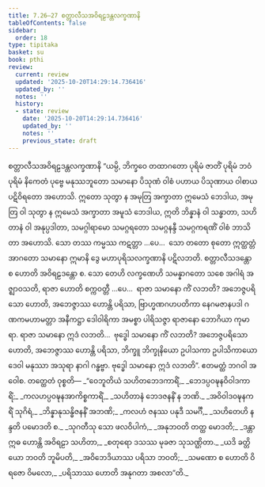 ```yaml
---
title: 7.26–27 စတ္တာလီသအဝိရဠဒန္တလက္ခဏာနိ
tableOfContents: false
sidebar:
  order: 18
type: tipitaka
basket: su
book: pthi
review:
  current: review
  updated: '2025-10-20T14:29:14.736416'
  updated_by: ''
  notes: ''
  history:
  - state: review
    date: '2025-10-20T14:29:14.736416'
    updated_by: ''
    notes: ''
    previous_state: draft
---
```



<DynamicBreadcrumb />


<ReviewStatus review={frontmatter.review} showDetails={true} />

<HypothesisAnnotation frontmatter={frontmatter} />

<Paragraph number="537" type="center" book="pthi">
<Emphasis>စတ္တာလီသအဝိရဠဒန္တလက္ခဏာနိ</Emphasis>
</Paragraph>

<Division number="234" book="pthi" e="ch" v="8" p="139">

<Paragraph number="538" book="pthi">
“ယမ္ပိ, ဘိက္ခဝေ တထာဂတော ပုရိမံ ဇာတိံ ပုရိမံ ဘဝံ ပုရိမံ နိကေတံ ပုဗ္ဗေ မနုဿဘူတော သမာနော ပိသုဏံ ဝါစံ ပဟာယ ပိသုဏာယ ဝါစာယ ပဋိဝိရတော အဟောသိ. ဣတော သုတွာ န အမုတြ အက္ခာတာ ဣမေသံ ဘေဒါယ, အမုတြ ဝါ သုတွာ န ဣမေသံ အက္ခာတာ အမူသံ ဘေဒါယ, ဣတိ ဘိန္နာနံ ဝါ သန္ဓာတာ, သဟိတာနံ ဝါ အနုပ္ပဒါတာ, သမဂ္ဂါရာမော သမဂ္ဂရတော သမဂ္ဂနန္ဒီ သမဂ္ဂကရဏိံ ဝါစံ ဘာသိတာ အဟောသိ. သော တဿ ကမ္မဿ ကဋတ္တာ …ပေ…  သော တတော စုတော ဣတ္ထတ္တံ အာဂတော သမာနော ဣမာနိ ဒွေ မဟာပုရိသလက္ခဏာနိ ပဋိလဘတိ. စတ္တာလီသဒန္တော စ ဟောတိ အဝိရဠဒန္တော စ.
</Paragraph>

<Paragraph number="539" book="pthi">
သော တေဟိ လက္ခဏေဟိ သမန္နာဂတော သစေ အဂါရံ အဇ္ဈာဝသတိ, ရာဇာ ဟောတိ စက္ကဝတ္တီ …ပေ…  ရာဇာ သမာနော ကိံ လဘတိ? အဘေဇ္ဇပရိသော ဟောတိ, အဘေဇ္ဇာဿ ဟောန္တိ ပရိသာ, ဗြာဟ္မဏဂဟပတိကာ နေဂမဇာနပဒါ ဂဏကမဟာမတ္တာ အနီကဋ္ဌာ ဒေါဝါရိကာ အမစ္စာ ပါရိသဇ္ဇာ ရာဇာနော ဘောဂိယာ ကုမာရာ. ရာဇာ သမာနော ဣဒံ လဘတိ…  ဗုဒ္ဓေါ သမာနော ကိံ လဘတိ? အဘေဇ္ဇပရိသော ဟောတိ, အဘေဇ္ဇာဿ ဟောန္တိ ပရိသာ, ဘိက္ခူ ဘိက္ခုနိယော ဥပါသကာ ဥပါသိကာယော ဒေဝါ မနုဿာ အသုရာ နာဂါ ဂန္ဓဗ္ဗာ. ဗုဒ္ဓေါ သမာနော ဣဒံ လဘတိ”. ဧတမတ္ထံ ဘဂဝါ အဝေါစ.
</Paragraph>

</Division>
<Division number="235" book="pthi" e="ch" v="8" p="140">

<Paragraph number="540" book="pthi">
တတ္ထေတံ ဝုစ္စတိ—
</Paragraph>

<Paragraph number="541" type="verses" book="pthi">
_“ဝေဘူတိယံ သဟိတဘေဒကာရိံ,_  
_ဘေဒပ္ပဝဍ္ဎနဝိဝါဒကာရိံ;_  
_ကလဟပ္ပဝဍ္ဎနအာကိစ္စကာရိံ,_  
_သဟိတာနံ ဘေဒဇနနိံ န ဘဏိ._  

</Paragraph>

<Paragraph number="542" type="verses" book="pthi">
_အဝိဝါဒဝဍ္ဎနကရိံ သုဂိရံ,_  
_ဘိန္နာနုသန္ဓိဇနနိံ အဘဏိ;_  
_ကလဟံ ဇနဿ ပနုဒီ သမင်္ဂီ,_  
_သဟိတေဟိ နန္ဒတိ ပမောဒတိ စ._  

</Paragraph>

<Paragraph number="543" type="verses" book="pthi">
_သုဂတီသု သော ဖလဝိပါကံ,_  
_အနုဘဝတိ တတ္ထ မောဒတိ;_  
_ဒန္တာ ဣဓ ဟောန္တိ အဝိရဠာ သဟိတာ,_  
_စတုရော ဒသဿ မုခဇာ သုသဏ္ဌိတာ._  

</Paragraph>

<Paragraph number="544" type="verses" book="pthi">
_ယဒိ ခတ္တိယော ဘဝတိ ဘူမိပတိ,_  
_အဝိဘေဒိယာဿ ပရိသာ ဘဝတိ;_  
_သမဏော စ ဟောတိ ဝိရဇော ဝိမလော,_  
_ပရိသာဿ ဟောတိ အနုဂတာ အစလာ”တိ._
</Paragraph>
</Division>